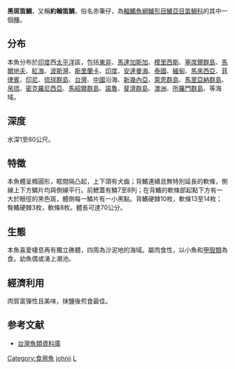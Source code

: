 {{Speciesbox
| name = 黑斑笛鯛
| image = 
| image_width = 250px
| status = NE
| status_system = IUCN3.1
| genus = Lutjanus
| species = johnii
| authority = [[Bloch|Bloch]], 1792
| synonyms = *''Anthias johnii''<br /><small> Bloch, 1792</small>
*''Mesoprion yapilli''<br /><small> Cuvier, 1828</small>
*''Serranus pavoninus''<br /><small> Valenciennes, 1831</small>
*''Sparus tranquebaricus''<br /><small> Shaw, 1803</small>
*''Coius catus''<br /><small> Hamilton, 1822</small>
}}
'''黑斑笛鯛'''，又稱'''約翰笛鯛'''，俗名赤筆仔，為[[輻鰭魚綱|輻鰭魚綱]][[鱸形目|鱸形目]][[鱸亞目|鱸亞目]][[笛鯛科|笛鯛科]]的其中一個[[種|種]]。

==分布==
本魚分布於[[印度|印度]]西[[太平洋|太平洋]]區，包括[[東非|東非]]、[[馬達加斯加|馬達加斯加]]、[[模里西斯|模里西斯]]、[[塞席爾群島|塞席爾群島]]、[[馬爾地夫|馬爾地夫]]、[[紅海|紅海]]、[[波斯灣|波斯灣]]、[[斯里蘭卡|斯里蘭卡]]、[[印度|印度]]、[[安達曼海|安達曼海]]、[[泰國|泰國]]、[[緬甸|緬甸]]、[[馬來西亞|馬來西亞]]、[[菲律賓|菲律賓]]、[[印尼|印尼]]、[[琉球群島|琉球群島]]、[[台灣|台灣]]、[[中國|中國]]沿海、[[新幾內亞|新幾內亞]]、[[萊恩群島|萊恩群島]]、[[馬里亞納群島|馬里亞納群島]]、[[帛琉|帛琉]]、[[密克羅尼西亞|密克羅尼西亞]]、[[馬紹爾群島|馬紹爾群島]]、[[諾魯|諾魯]]、[[斐濟群島|斐濟群島]]、[[澳洲|澳洲]]、[[所羅門群島|所羅門群島]]、等海域。

==深度==
水深1至80公尺。

==特徵==
本魚體呈橢圓形，眶間隔凸起，上下頜有犬齒；背鰭連續且無特別延長的軟條，側線上下方鱗片均與側線平行。前鰓蓋有鱗7至8列；在背鰭的軟條部起點下方有一大於眼徑的黑色斑，體側每一鱗片有一小黑點。背鰭硬棘10枚，軟條13至14枚；臀鰭硬棘3枚，軟條8枚。體長可達70公分。

==生態==
本魚喜愛棲息再有獨立礁體，四周為沙泥地的海域。屬肉食性，以小魚和[[甲殼類|甲殼類]]為食。幼魚偶或湧上潮池。

==經濟利用==
肉質富彈性且美味，抹鹽後煎食最佳。

==参考文献==
*[http://fishdb.sinica.edu.tw/ 台灣魚類資料庫]{{Wayback|url=http://fishdb.sinica.edu.tw/ |date=20160304193340 }}
{{Taxonbar|from=Q2304783}}

[[Category:食用魚|Category:食用魚]]
[[Category:笛鯛屬|johnii]]
[[Category:1792年描述的鱼类|L]]